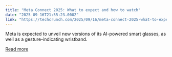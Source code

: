 ```yaml
---
title: "Meta Connect 2025: What to expect and how to watch"
date: "2025-09-16T21:55:23.000Z"
link: "https://techcrunch.com/2025/09/16/meta-connect-2025-what-to-expect-and-how-to-watch/"
---
```


Meta is expected to unveil new versions of its AI-powered smart glasses, as well as a gesture-indicating wristband.

[Read more](https://techcrunch.com/2025/09/16/meta-connect-2025-what-to-expect-and-how-to-watch/)
